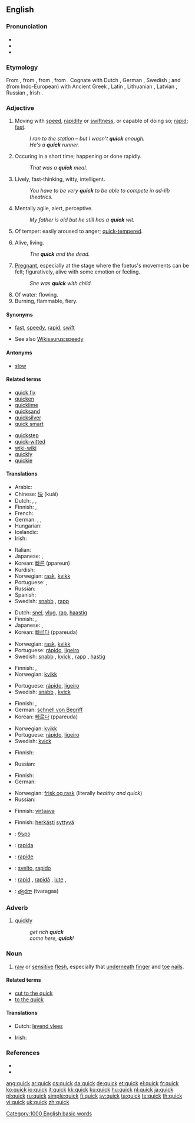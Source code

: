 {{wikipedia}}
==English==

===Pronunciation===
* {{IPA|/kwɪk/}}
* {{audio|en-us-quick.ogg|Audio (US)}}
* {{rhymes|ɪk}}

===Etymology===
From {{etyl|ang|en}} {{term|cwic||alive|lang=ang}}, from {{proto|Germanic|kwikwa-|lang=en}}, from {{proto|Indo-European|gʷih₃u̯os|alive|lang=en}}, from {{proto|Indo-European|gʷei-|to live|lang=en|title=}}. Cognate with Dutch {{term|kwiek|lang=nl}}, German {{term|keck|lang=de}}, Swedish {{term|kvick|lang=sv}}; and (from Indo-European) with Ancient Greek {{term|sc=polytonic|βίος|tr=bios|lang=grc}}, Latin {{term|vivus|lang=la}}, Lithuanian {{term|gývas|lang=lt}}, Latvian {{term|dzivs|lang=lv}}, Russian {{term|sc=Cyrl|живой|tr=živoj|lang=ru}}, Irish {{term|biathaim||nourish|lang=ga}}.

===Adjective===
{{en-adj|er}}

# Moving with [[speed]], [[rapidity]] or [[swiftness]], or capable of doing so; [[rapid]]; [[fast]].
#: ''I ran to the station – but I wasn't '''quick''' enough.''
#: ''He's a '''quick''' runner.''
# Occuring in a short time; happening or done rapidly.
#: ''That was a '''quick''' meal.''
# Lively, fast-thinking, witty, intelligent.
#: ''You have to be very '''quick''' to be able to compete in ad-lib theatrics.''
# Mentally agile, alert, perceptive.
#: ''My father is old but he still has a '''quick''' wit.''
# Of temper: easily aroused to anger; [[quick-tempered]].
# {{archaic}} Alive, living.
#: ''The '''quick''' and the dead.''
# {{archaic}} [[pregnant|Pregnant]], especially at the stage where the foetus's movements can be felt; figuratively, alive with some emotion or feeling.
#: ''She was '''quick''' with child.''
# Of water: flowing.
# Burning, flammable, fiery.

====Synonyms====
* {{sense|moving with speed}} [[fast]], [[speedy]], [[rapid]], [[swift]]
* See also [[Wikisaurus:speedy]]

====Antonyms====
* {{sense|moving with speed}} [[slow]]

====Related terms====
{{top2}}
* [[quick fix]]
* [[quicken]]
* [[quicklime]]
* [[quicksand]]
* [[quicksilver]]
* [[quick smart]]
{{mid2}}
* [[quickstep]]
* [[quick-witted]]
* [[wiki-wiki]]
* [[quickly]]
* [[quickie]]
{{bottom2}}

====Translations====
{{trans-top|moving with speed}}
* Arabic: {{Arab|[[سريع]]}} {{IPAchar|(sarīʕ)}}
* Chinese: [[快]] (kuài)
* Dutch: {{t+|nl|snel}}, {{t+|nl|vlug}}, {{t-|nl|rap}}
* Finnish: {{t+|fi|nopea}}, {{t-|fi|vikkelä}}
* French: {{t+|fr|rapide}}
* German: {{t+|de|schnell}}, {{t-|de|geschwind}}, {{t+|de|rasch}}
* Hungarian: {{t+|hu|gyors}}
* Icelandic: {{t+|is|fljótur}}
* Irish: {{t-|ga|luath|xs=Irish}}
{{trans-mid}}
* Italian: {{t+|it|rapido}}
* Japanese: {{t+|ja|速い|sc=Jpan}}, {{t+|ja|はやい|tr=hayai|sc=Jpan}}
* Korean: [[빠른]] (ppareun)
* Kurdish: {{KUchar|[[گورج]]}}
* Norwegian: [[rask]], [[kvikk]]
* Portuguese: {{t+|pt|rápido}}, {{t+|pt|ligeiro}}
* Russian: {{t+|ru|быстрый|tr=býstryj|sc=Cyrl}}
* Spanish: {{t+|es|rápido}}
* Swedish: [[snabb]] {{c}}, [[rapp]] {{c}}
{{trans-bottom}}

{{trans-top|occurring in a short time}}
* Dutch: [[snel]], [[vlug]], [[rap]], [[haastig]]
* Finnish: {{t+|fi|nopea}}, {{t-|fi|pikainen}}
* Japanese: {{t+|ja|速い|sc=Jpan}}, {{t+|ja|はやい|tr=hayai|sc=Jpan}}
* Korean: [[빠르다]] (ppareuda)
{{trans-mid}}
* Norwegian: [[rask]], [[kvikk]]
* Portuguese: [[rápido]], [[ligeiro]]
* Swedish: [[snabb]] {{c}}, [[kvick]] {{c}}, [[rapp]] {{c}}, [[hastig]] {{c}}
{{trans-bottom}}

{{trans-top|lively, witty}}
* Finnish: {{t-|fi|sukkela}}, {{t-|fi|nokkela}}
* Norwegian: [[kvikk]]
{{trans-mid}}
* Portuguese: [[rápido]], [[ligeiro]]
* Swedish: [[snabb]] {{c}}, [[kvick]] {{c}}
{{trans-bottom}}

{{trans-top|mentally agile, perceptive}}
* Finnish: {{t-|fi|nopeaälyinen}}, {{t-|fi|nokkela}}
* German: [[schnell von Begriff]]
* Korean: [[빠르다]] (ppareuda)
{{trans-mid}}
* Norwegian: [[kvikk]]
* Portuguese: [[rápido]], [[ligeiro]]
* Swedish: [[kvick]] {{c}}
{{trans-bottom}}

{{trans-top|easily aroused to anger}}
* Finnish: {{t-|fi|äkkipikainen}}
{{trans-mid}}
* Russian: {{t+|ru|вспыльчивый|sc=Cyrl}}
{{trans-bottom}}

{{trans-top|alive}}
* Finnish: {{t+|fi|elävä}}
* German: {{t+|de|quicklebendig}}
{{trans-mid}}
* Norwegian: [[frisk og rask]] (literally ''healthy and quick'')
* Russian: {{t+|ru|живой|tr=živoj|sc=Cyrl}}
{{trans-bottom}}

{{trans-top|pregnant}}
{{trans-mid}}
{{trans-bottom}}

{{trans-top|flowing}}
* Finnish: [[virtaava]]
{{trans-mid}}
{{trans-bottom}}

{{trans-top|burning, fiery}}
* Finnish: [[herkkä|herkästi]] [[syttyvä]]
{{trans-mid}}
{{trans-bottom}}

{{checktrans-top}}

* {{ttbc|Bulgarian}}: [[бърз]] {{m}}
* {{ttbc|Ido}}: [[rapida]]
* {{ttbc|Interlingua}}: [[rapide]]
* {{ttbc|Italian}}: [[svelto]], [[rapido]]
* {{ttbc|Romanian}}: [[rapid]] {{m}}, [[rapidă]] {{f}}, [[iute]] {{m}}, {{f}}
* {{ttbc|Telugu}}: [[త్వరగా]] (tvaragaa)
{{trans-bottom}}

===Adverb===
{{en-adv|er}}

# {{colloquial}} [[quickly]]
#: ''get rich '''quick'''''
#: ''come here, '''quick'''!''

===Noun===
{{en-noun}}

# [[raw]] or [[sensitive]] [[flesh]], especially that [[underneath]] [[finger]] and [[toe]] [[nail]]s.

====Related terms====
* [[cut to the quick]]
* [[to the quick]]

====Translations====
{{trans-top|sensitive flesh}}
* Dutch: [[levend vlees]]
{{trans-mid}}
* Irish: {{t+|ga|beo|m|xs=Irish}}
{{trans-bottom}}

===References===
* {{R:Century 1911}}
* {{R:Webster 1913}}

[[Category:1000 English basic words]]

[[ang:quick]]
[[ar:quick]]
[[cs:quick]]
[[da:quick]]
[[de:quick]]
[[et:quick]]
[[el:quick]]
[[fr:quick]]
[[ko:quick]]
[[io:quick]]
[[it:quick]]
[[kk:quick]]
[[ku:quick]]
[[hu:quick]]
[[nl:quick]]
[[ja:quick]]
[[pl:quick]]
[[ru:quick]]
[[simple:quick]]
[[fi:quick]]
[[sv:quick]]
[[ta:quick]]
[[te:quick]]
[[th:quick]]
[[vi:quick]]
[[uk:quick]]
[[zh:quick]]